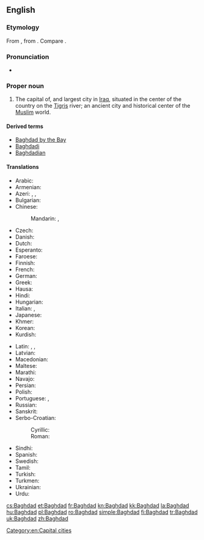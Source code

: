 {{wikipedia}}
==English==

===Etymology===
From {{etyl|pal|en}} {{term||lang=pal|tr=bag-dād, bag-dāt||given by god}}, from {{etyl|peo|en}} {{term|𐏎𐎭𐎠𐎫|tr=bagadāta|lang=peo}}. Compare {{etyl|ae|-}} {{term|tr=bağō-dâta|lang=ae}}.

===Pronunciation===
* {{IPA|/bægˈdæd/|lang=en}}

===Proper noun===
{{en-proper noun}}

# The capital of, and largest city in [[Iraq]], situated in the center of the country on the [[Tigris]] river; an ancient city and historical center of the [[Muslim]] world.

====Derived terms====
* [[Baghdad by the Bay]]
* [[Baghdadi]]
* [[Baghdadian]]

====Translations====
{{trans-top|city}}
* Arabic: {{t+|ar|بغداد|m|tr=baghdād}}
* Armenian: {{t|hy|Բաղդադ|tr=Baġdad}}
* Azeri: {{t|az|Bağdad}}, {{t|az|Бағдад}}, {{t|az|بغداد|sc=fa-Arab}}
* Bulgarian: {{t|bg|Багдад|m|tr=Bagdád}}
* Chinese:
*: Mandarin: {{t|cmn|巴格達|sc=Hani}}, {{t+|cmn|巴格达|tr=Bāgédá|sc=Hani}}
* Czech: {{t+|cs|Bagdád|m}}
* Danish: {{t|da|Bagdad}}
* Dutch: {{t|nl|Bagdad}}
* Esperanto: {{t|eo|Bagdado}}
* Faroese: {{t|fo|Bagdad}}
* Finnish: {{t+|fi|Bagdad}}
* French: {{t+|fr|Bagdad}}
* German: {{t+|de|Bagdad}}
* Greek: {{t+|el|Βαγδάτη}}
* Hausa: {{t|ha|Bagadaza|f|alt=Bàgàdāzà}}
* Hindi: {{t|hi|बग़दाद|tr=Baġdād}}
* Hungarian: {{t+|hu|Bagdad}}
* Italian: {{t|it|Bagdad|f}}, {{t|it|Baghdad|f}}
* Japanese: {{t|ja|バグダード|tr=Bagudādo}}
* Khmer: {{t|km|បាកដាដ|tr=baakdaad|sc=Khmr}}
* Korean: {{t|ko|바그다드|tr=Bageudadeu|sc=Hang}}
* Kurdish: {{t+|ku|Bexda|f}}
{{trans-mid}}
* Latin: {{t+|la|Bagdatum}}, {{t|la|Bagdadum}}, {{t|la|Bagdetia}}
* Latvian: {{t+|lv|Bagdāde}}
* Macedonian: {{t|mk|Багдад|m|tr=Bagdád}}
* Maltese: {{t|mt|Bagdad}}
* Marathi: {{t|mr|बगदाद|tr=Bagdād}}
* Navajo: {{t|nv|Báhdaʼ}}
* Persian: {{t+|fa|بغداد|tr=Bağdâd}}
* Polish: {{t+|pl|Bagdad|m}}
* Portuguese: {{t|pt|Bagdá}}, {{t+|pt|Bagdade}}
* Russian: {{t+|ru|Багдад|m|tr=Bagdád}}
* Sanskrit: {{t|sa|भगदत्त|tr=bhagadatta|sc=Deva}}
* Serbo-Croatian:
*: Cyrillic: {{t|sh|Багдад|m}}
*: Roman: {{t+|sh|Bagdad|m}}
* Sindhi: {{t|sd|بغداد|m}}
* Spanish: {{t+|es|Bagdad}}
* Swedish: {{t+|sv|Bagdad}}
* Tamil: {{t|ta|பாக்தாத்|tr=pāktāt}}
* Turkish: {{t+|tr|Bağdat}}
* Turkmen: {{t|tk|Bagdat}}
* Ukrainian: {{t|uk|Багдад|m|tr=Bahdád}}
* Urdu: {{t|ur|بغداد|tr=Baġdād}}
{{trans-bottom}}

[[Category:en:Capital cities]]

[[cs:Baghdad]]
[[et:Baghdad]]
[[fr:Baghdad]]
[[kn:Baghdad]]
[[kk:Baghdad]]
[[la:Baghdad]]
[[hu:Baghdad]]
[[pl:Baghdad]]
[[ro:Baghdad]]
[[simple:Baghdad]]
[[fi:Baghdad]]
[[tr:Baghdad]]
[[uk:Baghdad]]
[[zh:Baghdad]]